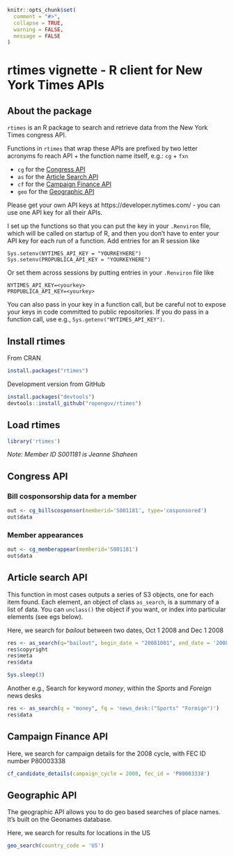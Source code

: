<!--
%\VignetteEngine{knitr::knitr}
%\VignetteIndexEntry{rtimes vignette}
%\VignetteEncoding{UTF-8}
-->

```r
knitr::opts_chunk$set(
  comment = "#>",
  collapse = TRUE,
  warning = FALSE,
  message = FALSE
)
```

rtimes vignette - R client for New York Times APIs
======

## About the package

`rtimes` is an R package to search and retrieve data from the New York Times congress API.

Functions in `rtimes` that wrap these APIs are prefixed by two letter acronyms fo reach API + the function name itself, e.g.: `cg` + `fxn`

* `cg` for the [Congress API](https://projects.propublica.org/api-docs/congress-api/)
* `as` for the [Article Search API](https://developer.nytimes.com/docs/articlesearch-product/1/overview)
* `cf` for the [Campaign Finance API](https://propublica.github.io/campaign-finance-api-docs)
* `geo` for the [Geographic API](https://developer.nytimes.com/docs/geo-product/1/routes/query.json/get)

Please get your own API keys at https://developer.nytimes.com/ - you can use one API key for all their APIs.

I set up the functions so that you can put the key in your `.Renviron` file, which will
be called on startup of R, and then you don't have to enter your API key for each run
of a function. Add entries for an R session like

```
Sys.setenv(NYTIMES_API_KEY = "YOURKEYHERE")
Sys.setenv(PROPUBLICA_API_KEY = "YOURKEYHERE")
```

Or set them across sessions by putting entries in your `.Renviron` file like

```
NYTIMES_API_KEY=<yourkey>
PROPUBLICA_API_KEY=<yourkey>
```

You can also pass in your key in a function call, but be careful not to expose your keys in
code committed to public repositories. If you do pass in a function call, use e.g., `Sys.getenv("NYTIMES_API_KEY")`.

## Install rtimes

From CRAN

```r
install.packages("rtimes")
```

Development version from GitHub

```r
install.packages("devtools")
devtools::install_github("ropengov/rtimes")
```

## Load rtimes

```r
library('rtimes')
```

_Note: Member ID S001181 is Jeanne Shaheen_

## Congress API

### Bill cosponsorship data for a member

```r
out <- cg_billscosponsor(memberid='S001181', type='cosponsored')
out$data
```

### Member appearances

```r
out <- cg_memberappear(memberid='S001181')
out$data
```

## Article search API

This function in most cases outputs a series of S3 objects, one for each item
found. Each element, an object of class `as_search`, is a summary of a list
of data. You can `unclass()` the object if you want, or index into particular
elements (see egs below).

Here, we search for _bailout_ between two dates, Oct 1 2008 and Dec 1 2008

```r
res <- as_search(q="bailout", begin_date = "20081001", end_date = '20081201')
res$copyright
res$meta
res$data
```

```r
Sys.sleep(3)
```

Another e.g., Search for keyword _money_, within the _Sports_ and _Foreign_ news desks

```r
res <- as_search(q = "money", fq = 'news_desk:("Sports" "Foreign")')
res$data
```

## Campaign Finance API


Here, we search for campaign details for the 2008 cycle, with FEC ID number P80003338

```r
cf_candidate_details(campaign_cycle = 2008, fec_id = 'P80003338')
```

## Geographic API

The geographic API allows you to do geo based searches of place names. It's built on
the Geonames database.

Here, we search for results for locations in the US

```r
geo_search(country_code = 'US')
```
